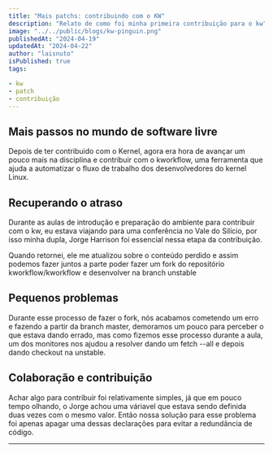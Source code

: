 ```yaml
---
title: "Mais patchs: contribuindo com o KW"
description: "Relato de como foi minha primeira contribuição para o kw"
image: "../../public/blogs/kw-pinguin.png"
publishedAt: "2024-04-19"
updatedAt: "2024-04-22"
author: "laisnuto"
isPublished: true
tags: 

- kw
- patch
- contribuição
---
```


## Mais passos no mundo de software livre

Depois de ter contribuido com o Kernel, agora era hora de avançar um pouco mais na disciplina e contribuir com o kworkflow,  uma ferramenta que ajuda a automatizar o fluxo de trabalho dos desenvolvedores do kernel Linux.

## Recuperando o atraso

Durante as aulas de introdução e preparação do ambiente para contribuir com o kw, eu estava viajando para uma conferência no Vale do Silício, por isso minha dupla, Jorge Harrison foi essencial nessa etapa da contribuição. 

Quando retornei, ele me atualizou sobre o conteúdo perdido e assim podemos fazer juntos a parte poder fazer um fork do repositório kworkflow/kworkflow e desenvolver na branch unstable 

## Pequenos problemas
Durante esse processo de fazer o fork, nós acabamos cometendo um erro e fazendo a partir da branch master, demoramos um pouco para perceber o que estava dando errado, mas como fizemos esse processo durante a aula, um dos monitores nos ajudou a resolver dando um fetch --all e depois dando checkout na unstable.

## Colaboração e contribuição

Achar algo para contribuir foi relativamente simples, já que em pouco tempo olhando, o Jorge achou uma váriavel  que estava sendo definida duas vezes com o mesmo valor. Então nossa solução para esse problema foi apenas apagar uma dessas declarações para evitar a redundância de código.




---